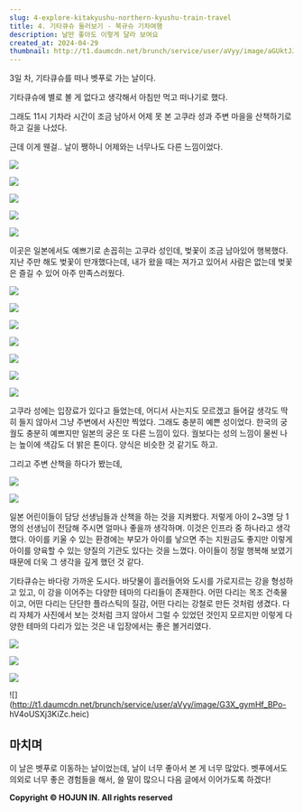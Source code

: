 ```yaml
---
slug: 4-explore-kitakyushu-northern-kyushu-train-travel
title: 4. 기타큐슈 둘러보기 - 북규슈 기차여행
description: 날만 좋아도 이렇게 달라 보여요
created_at: 2024-04-29
thumbnail: http://t1.daumcdn.net/brunch/service/user/aVyy/image/aGUktJJKcMS0nV2CwSyFr43_XwU.png
---
```


3일 차, 기타큐슈를 떠나 벳푸로 가는 날이다.

기타큐슈에 별로 볼 게 없다고 생각해서 아침만 먹고 떠나기로 했다.

그래도 11시 기차라 시간이 조금 남아서 어제 못 본 고쿠라 성과 주변 마을을 산책하기로 하고 길을 나섰다.

근데 이게 웬걸.. 날이 쨍하니 어제와는 너무나도 다른 느낌이었다.

![](http://t1.daumcdn.net/brunch/service/user/aVyy/image/CPSg3PuVCwhHIJLspMItGY1pB54.heic)

![](http://t1.daumcdn.net/brunch/service/user/aVyy/image/400ACA038T_A3GhNJ_3w0Qec-to.HEIC)

![](http://t1.daumcdn.net/brunch/service/user/aVyy/image/oglHtVi-Fk8FTuC8uzxg0EEvB94.heic)

![](http://t1.daumcdn.net/brunch/service/user/aVyy/image/SwS1fGCbNzQVUv4-oHCqh7_0c_8.heic)

![](http://t1.daumcdn.net/brunch/service/user/aVyy/image/AfPWC0XzDWsVggkmA7Yw9FiyHp0.heic)

이곳은 일본에서도 예쁘기로 손꼽히는 고쿠라 성인데, 벚꽃이 조금 남아있어 행복했다. 지난 주만 해도 벚꽃이 만개했다는데, 내가 왔을 때는
져가고 있어서 사람은 없는데 벚꽃은 즐길 수 있어 아주 만족스러웠다.

![](http://t1.daumcdn.net/brunch/service/user/aVyy/image/hxjlAzz0aWgL5SWgYhmqTA6DgLI.heic)

![](http://t1.daumcdn.net/brunch/service/user/aVyy/image/5Npq_4aLe8Od9uXP4kT7wC_F9vY.HEIC)

![](http://t1.daumcdn.net/brunch/service/user/aVyy/image/Vhi0uYkd0i-4dPj5VzANkA5BaZ0.HEIC)

![](http://t1.daumcdn.net/brunch/service/user/aVyy/image/WpGFTv2bk4maaJwu4N7PrAmX4vQ.HEIC)

![](http://t1.daumcdn.net/brunch/service/user/aVyy/image/5OQCdWZu0Z1N1WH2frlbHh3gpqw.HEIC)

![](http://t1.daumcdn.net/brunch/service/user/aVyy/image/fZukHuZbG39A-gFfZUDZ4HyT_70.HEIC)

![](http://t1.daumcdn.net/brunch/service/user/aVyy/image/O15uj-X-PR-9yeyfh8w91ybkSEU.heic)

고쿠라 성에는 입장료가 있다고 들었는데, 어디서 사는지도 모르겠고 들어갈 생각도 딱히 들지 않아서 그냥 주변에서 사진만 찍었다. 그래도
충분히 예쁜 성이었다. 한국의 궁궐도 충분히 예쁘지만 일본의 궁은 또 다른 느낌이 있다. 궐보다는 성의 느낌이 물씬 나는 높이에 색감도 더
밝은 톤이다. 양식은 비슷한 것 같기도 하고.

그리고 주변 산책을 하다가 봤는데,

![](http://t1.daumcdn.net/brunch/service/user/aVyy/image/Dm8ZxqjpE9LCA2Ck-9Xd44vM-vM.HEIC)

![](http://t1.daumcdn.net/brunch/service/user/aVyy/image/6jArvYdiiStrMo2xYRcKXNuFfT8.HEIC)

일본 어린이들이 담당 선생님들과 산책을 하는 것을 지켜봤다. 저렇게 아이 2~3명 당 1명의 선생님이 전담해 주시면 얼마나 좋을까 생각하며.
이것은 인프라 중 하나라고 생각했다. 아이를 키울 수 있는 환경에는 부모가 아이를 낳으면 주는 지원금도 좋지만 이렇게 아이를 양육할 수 있는
양질의 기관도 있다는 것을 느꼈다. 아이들이 정말 행복해 보였기 때문에 더욱 그 생각을 깊게 했던 것 같다.

기타큐슈는 바다랑 가까운 도시다. 바닷물이 흘러들어와 도시를 가로지르는 강을 형성하고 있고, 이 강을 이어주는 다양한 테마의 다리들이
존재한다. 어떤 다리는 목조 건축물이고, 어떤 다리는 단단한 플라스틱의 질감, 어떤 다리는 강철로 만든 것처럼 생겼다. 다리 자체가 사진에서
보는 것처럼 크지 않아서 그럴 수 있었던 것인지 모르지만 이렇게 다양한 테마의 다리가 있는 것은 내 입장에서는 좋은 볼거리였다.

![](http://t1.daumcdn.net/brunch/service/user/aVyy/image/G3ZmUv72voUjqAcFsVEziWPl2zw.HEIC)

![](http://t1.daumcdn.net/brunch/service/user/aVyy/image/eBjG7KmZ1C-qGMbPwvpaUhRVCuM.HEIC)

![](http://t1.daumcdn.net/brunch/service/user/aVyy/image/TTuwzN2xTasO6zbxfo9TX4hqLEY.HEIC)

![](http://t1.daumcdn.net/brunch/service/user/aVyy/image/G3X_gymHf_BPo-
hV4oUSXj3KiZc.heic)

## **마치며**

이 날은 벳푸로 이동하는 날이었는데, 날이 너무 좋아서 본 게 너무 많았다. 벳푸에서도 의외로 너무 좋은 경험들을 해서, 쓸 말이 많으니
다음 글에서 이어가도록 하겠다!


**Copyright © HOJUN IN. All rights reserved**